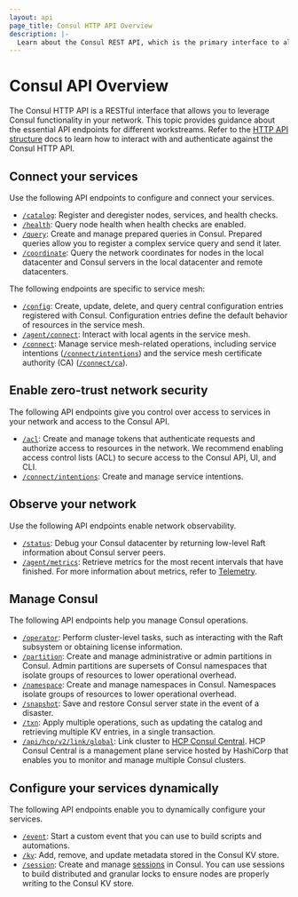 ```yaml
---
layout: api
page_title: Consul HTTP API Overview
description: |-
  Learn about the Consul REST API, which is the primary interface to all functionality available in Consul.
---
```


# Consul API Overview

The Consul HTTP API is a RESTful interface that allows you to leverage Consul functionality in your network. This topic provides guidance about the essential API endpoints for different workstreams. Refer to the [HTTP API structure](/consul/api-docs/api-structure) docs to learn how to interact with and authenticate against the Consul HTTP API.

## Connect your services

Use the following API endpoints to configure and connect your services.

- [`/catalog`](/consul/api-docs/catalog): Register and deregister nodes, services, and health checks.
- [`/health`](/consul/api-docs/health): Query node health when health checks are enabled.
- [`/query`](/consul/api-docs/query): Create and manage prepared queries in Consul. Prepared queries allow you to register a complex service query and send it later.
- [`/coordinate`](/consul/api-docs/coordinate): Query the network coordinates for nodes in the local datacenter and Consul servers in the local datacenter and remote datacenters.

The following endpoints are specific to service mesh:

- [`/config`](/consul/api-docs/config): Create, update, delete, and query central configuration entries registered with Consul. Configuration entries define the default behavior of resources in the service mesh.
- [`/agent/connect`](/consul/api-docs/agent/connect): Interact with local agents in the service mesh.
- [`/connect`](/consul/api-docs/connect): Manage service mesh-related operations, including service intentions ([`/connect/intentions`](/consul/api-docs/connect/intentions)) and the service mesh certificate authority (CA) ([`/connect/ca`](/consul/api-docs/connect/ca)).


## Enable zero-trust network security

The following API endpoints give you control over access to services in your network and access to the Consul API.

- [`/acl`](/consul/api-docs/acl): Create and manage tokens that authenticate requests and authorize access to resources in the network. We recommend enabling access control lists (ACL) to secure access to the Consul API, UI, and CLI.
- [`/connect/intentions`](/consul/api-docs/connect/intentions): Create and manage service intentions.

## Observe your network

Use the following API endpoints enable network observability.

- [`/status`](/consul/api-docs/status): Debug your Consul datacenter by returning low-level Raft information about Consul server peers.
- [`/agent/metrics`](/consul/api-docs/agent#view-metrics): Retrieve metrics for the most recent intervals that have finished. For more information about metrics, refer to [Telemetry](/consul/docs/agent/telemetry).


## Manage Consul

The following API endpoints help you manage Consul operations.

- [`/operator`](/consul/api-docs/operator): Perform cluster-level tasks, such as interacting with the Raft subsystem or obtaining license information.
- [`/partition`](/consul/api-docs/admin-partitions): Create and manage administrative or admin partitions in Consul. Admin partitions are supersets of Consul namespaces that isolate groups of resources to lower operational overhead.
- [`/namespace`](/consul/api-docs/namespaces): Create and manage namespaces in Consul. Namespaces isolate groups of resources to lower operational overhead.
- [`/snapshot`](/consul/api-docs/snapshot): Save and restore Consul server state in the event of a disaster.
- [`/txn`](/consul/api-docs/txn): Apply multiple operations, such as updating the catalog and retrieving multiple KV entries, in a single transaction.
- [`/api/hcp/v2/link/global`](/consul/api-docs/hcp-link): Link cluster to [HCP Consul Central](/hcp/docs/consul/concepts/consul-central). HCP Consul Central is a management plane service hosted by HashiCorp that enables you to monitor and manage multiple Consul clusters.

## Configure your services dynamically

The following API endpoints enable you to dynamically configure your services.

- [`/event`](/consul/api-docs/event): Start a custom event that you can use to build scripts and automations.
- [`/kv`](/consul/api-docs/kv): Add, remove, and update metadata stored in the Consul KV store.
- [`/session`](/consul/api-docs/session): Create and manage [sessions](/consul/docs/dynamic-app-config/sessions) in Consul. You can use sessions to build distributed and granular locks to ensure nodes are properly writing to the Consul KV store.
